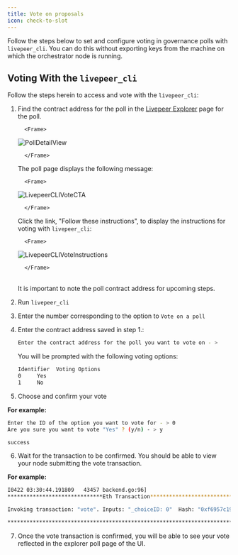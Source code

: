 ```yaml
---
title: Vote on proposals
icon: check-to-slot
---
```


Follow the steps below to set and configure voting in governance polls with `livepeer_cli`. You can do this without exporting keys from the machine on which the orchestrator node is running.

## Voting With the `livepeer_cli`

Follow the steps herein to access and vote with the `livepeer_cli`:

1.  Find the contract address for the poll in the [Livepeer Explorer](https://explorer.livepeer.org/voting) page for the poll.

          <Frame>

    ![PollDetailView](/images/poll.png)

          </Frame>

    The poll page displays the following message:

          <Frame>

    ![LivepeerCLIVoteCTA](/images/vote-livepeer-cli.png)

          </Frame>

    Click the link, "Follow these instructions", to display the instructions for voting with `livepeer_cli`:

          <Frame>

    ![LivepeerCLIVoteInstructions](/images/vote-livepeer-cli-instructions.png)

          </Frame>

    <br />
    <Info>
      It is important to note the poll contract address for upcoming steps.
    </Info>

2.  Run `livepeer_cli`

3.  Enter the number corresponding to the option to `Vote on a poll`

4.  Enter the contract address saved in step 1.:

    ```bash
    Enter the contract address for the poll you want to vote on - >
    ```

    You will be prompted with the following voting options:

    ```bash
    Identifier  Voting Options
    0     Yes
    1     No
    ```

5.  Choose and confirm your vote

**For example:**

```bash
Enter the ID of the option you want to vote for - > 0
Are you sure you want to vote "Yes" ? (y/n) - > y

success
```

6. Wait for the transaction to be confirmed. You should be able to view your node submitting the vote transaction.

**For example:**

```bash
I0422 03:30:44.191809   43457 backend.go:96]
******************************Eth Transaction******************************

Invoking transaction: "vote". Inputs: "_choiceID: 0"  Hash: "0xf6957c190f1f16fc2ca4a93846903eb435c5e08fa7f6f40b6e159aab6d74905f".

**************************************************************************
```

7. Once the vote transaction is confirmed, you will be able to see your vote reflected in the explorer poll page of the UI.
